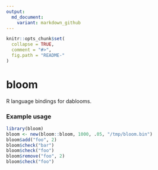 ```yaml
---
output:
  md_document:
    variant: markdown_github
---
```


<!-- README.md is generated from README.Rmd. Please edit that file -->

```r
knitr::opts_chunk$set(
  collapse = TRUE,
  comment = "#>",
  fig.path = "README-"
)
```
# bloom #

R language bindings for dablooms.

### Example usage

```r
library(bloom)
bloom <- new(bloom::bloom, 1000, .05, "/tmp/bloom.bin")
bloom$add("foo", 2)
bloom$check("bar")
bloom$check("foo")
bloom$remove("foo", 2)
bloom$check("foo")
```

